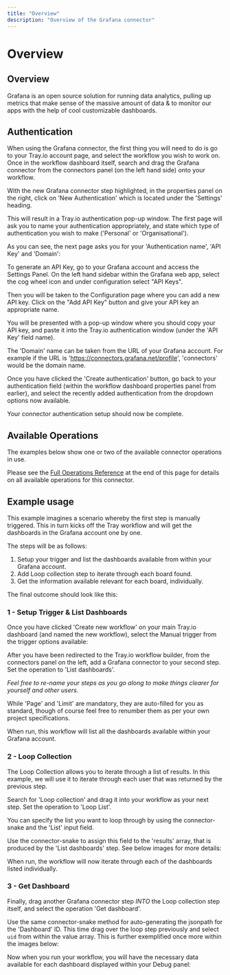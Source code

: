 ```yaml
---
title: "Overview"
description: "Overview of the Grafana connector"
---
```


# Overview

## Overview

Grafana is an open source solution for running data analytics, pulling up metrics that make sense of the massive amount of data & to monitor our apps with the help of cool customizable dashboards.

## Authentication

When using the Grafana connector, the first thing you will need to do is go to your Tray.io account page, and select the workflow you wish to work on. Once in the workflow dashboard itself, search and drag the Grafana connector from the connectors panel (on the left hand side) onto your workflow.

With the new Grafana connector step highlighted, in the properties panel on the right, click on 'New Authentication' which is located under the 'Settings' heading.

This will result in a Tray.io authentication pop-up window. The first page will ask you to name your authentication appropriately, and state which type of authentication you wish to make ('Personal' or 'Organisational').

As you can see, the next page asks you for your 'Authentication name', 'API Key' and 'Domain':

To generate an API Key, go to your Grafana account and access the Settings Panel. On the left hand sidebar within the Grafana web app, select the cog wheel icon and under configuration select "API Keys".

Then you will be taken to the Configuration page where you can add a new API key. Click on the "Add API Key" button and give your API key an appropriate name.

You will be presented with a pop-up window where you should copy your API key, and paste it into the Tray.io authentication window (under the 'API Key' field name).

The 'Domain' name can be taken from the URL of your Grafana account. For example if the URL is 'https://connectors.grafana.net/profile', 'connectors' would be the domain name.

Once you have clicked the 'Create authentication' button, go back to your authentication field (within the workflow dashboard properties panel from earlier), and select the recently added authentication from the dropdown options now available.

Your connector authentication setup should now be complete.

## Available Operations

The examples below show one or two of the available connector operations in use.

Please see the [Full Operations Reference](#operationsFull) at the end of this page for details on all available operations for this connector.

## Example usage

This example imagines a scenario whereby the first step is manually triggered. This in turn kicks off the Tray workflow and will get the dashboards in the Grafana account one by one.

The steps will be as follows:

1. Setup your trigger and list the dashboards available from within your Grafana account.
2. Add Loop collection step to iterate through each board found.
3. Get the information available relevant for each board, individually.

The final outcome should look like this:

### 1 - Setup Trigger & List Dashboards

Once you have clicked 'Create new workflow' on your main Tray.io dashboard (and named the new workflow), select the Manual trigger from the trigger options available:

After you have been redirected to the Tray.io workflow builder, from the connectors panel on the left, add a Grafana connector to your second step. Set the operation to 'List dashboards'.

*Feel free to re-name your steps as you go along to make things clearer for yourself and other users.*

While 'Page' and 'Limit' are mandatory, they are auto-filled for you as standard, though of course feel free to renumber them as per your own project specifications.

When run, this workflow will list all the dashboards available within your Grafana account.

### 2 - Loop Collection

The Loop Collection allows you to iterate through a list of results. In this example, we will use it to iterate through each user that was returned by the previous step.

Search for 'Loop collection' and drag it into your workflow as your next step. Set the operation to 'Loop List'.

You can specify the list you want to loop through by using the connector-snake and the 'List' input field.

Use the connector-snake to assign this field to the 'results' array, that is produced by the 'List dashboards' step. See below images for more details:

When run, the workflow will now iterate through each of the dashboards listed individually.

### 3 - Get Dashboard

Finally, drag another Grafana connector step *INTO* the Loop collection step itself, and select the operation 'Get dashboard'.

Use the same connector-snake method for auto-generating the jsonpath for the 'Dashboard' ID. This time drag over the loop step previously and select `uid` from within the value array. This is further exemplified once more within the images below:

Now when you run your workflow, you will have the necessary data available for each dashboard displayed within your Debug panel:

